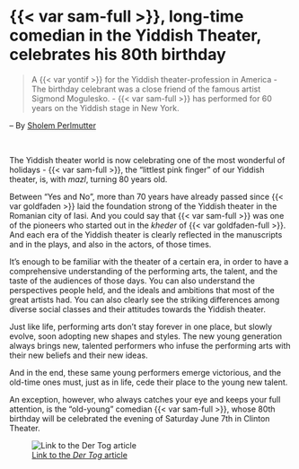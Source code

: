 # {{< var sam-full >}}, long-time comedian in the Yiddish Theater, celebrates his 80th birthday

> A {{< var yontif >}} for the Yiddish theater-profession in America - The birthday celebrant was a close friend of the famous artist Sigmond Mogulesko. - {{< var sam-full >}} has performed for 60 years on the Yiddish stage in New York.

-- By [Sholem Perlmutter](https://www.museumoffamilyhistory.com/yt/lex/P/perlmutter-sholem.htm)

<br>

The Yiddish theater world is now celebrating one of the most wonderful of holidays - {{< var sam-full >}}, the "littlest pink finger" of our Yiddish theater, is, with _mazl_, turning 80 years old.

Between "Yes and No", more than 70 years have already passed since {{< var goldfaden >}} laid the foundation strong of the Yiddish theater in the Romanian city of Iasi. And you could say that {{< var sam-full >}} was one of the pioneers who started out in the _kheder_ of {{< var goldfaden-full >}}. And each era of the Yiddish theater is clearly reflected in the manuscripts and in the plays, and also in the actors, of those times. 

It's enough to be familiar with the theater of a certain era, in order to have a comprehensive understanding of the performing arts, the talent, and the taste of the audiences of those days. You can also understand the perspectives people held, and the ideals and ambitions that most of the great artists had. You can also clearly see the striking differences among diverse social classes and their attitudes towards the Yiddish theater.

Just like life, performing arts don't stay forever in one place, but slowly evolve, soon adopting new shapes and styles. The new young generation always brings new, talented performers who infuse the performing arts with their new beliefs and their new ideas.

And in the end, these same young performers emerge victorious, and the old-time ones must, just as in life, cede their place to the young new talent.

An exception, however, who always catches your eye and keeps your full attention, is the "old-young" comedian {{< var sam-full >}}, whose 80th birthday will be celebrated the evening of Saturday June 7th in Clinton Theater.


![[Link to the _Der Tog_ article](https://www.nli.org.il/en/newspapers/dertog/1947/06/05/01/article/68)](img/1947-06-05_dertog.png)
 